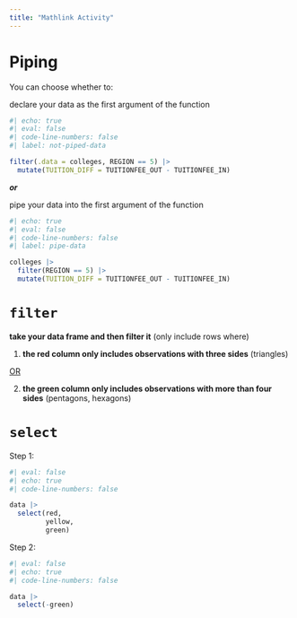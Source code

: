 ```yaml
---
title: "Mathlink Activity"
---
```


# Piping

You can choose whether to: 

declare your data as the first argument of the function 
```r
#| echo: true
#| eval: false
#| code-line-numbers: false
#| label: not-piped-data

filter(.data = colleges, REGION == 5) |>
  mutate(TUITION_DIFF = TUITIONFEE_OUT - TUITIONFEE_IN)
```

***or***

pipe your data into the first argument of the function
```r
#| echo: true
#| eval: false
#| code-line-numbers: false
#| label: pipe-data

colleges |>
  filter(REGION == 5) |>
  mutate(TUITION_DIFF = TUITIONFEE_OUT - TUITIONFEE_IN)
```

# `filter`

**take your data frame and then filter it** (only include rows where) 

1. **the red column only includes observations with three sides** (triangles)

[OR]{.underline} 

2. **the green column only includes observations with more than four sides** (pentagons, hexagons)

# `select`

Step 1:

```r
#| eval: false
#| echo: true
#| code-line-numbers: false

data |>
  select(red, 
         yellow, 
         green)
```

Step 2: 

```r
#| eval: false
#| echo: true
#| code-line-numbers: false

data |>
  select(-green)
```